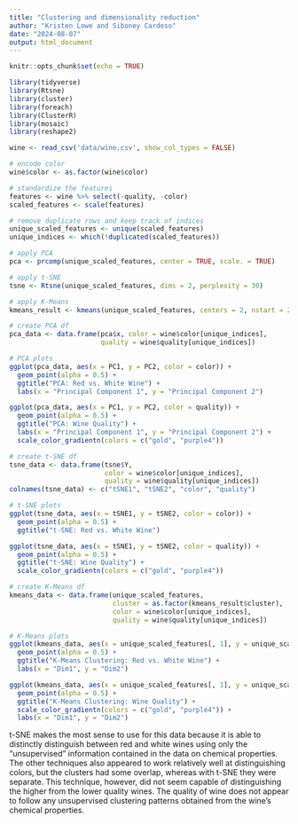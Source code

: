 ```yaml
---
title: "Clustering and dimensionality reduction"
author: "Kristen Lowe and Siboney Cardoso"
date: "2024-08-07"
output: html_document
---
```


```r
knitr::opts_chunk$set(echo = TRUE)
```

```r
library(tidyverse)
library(Rtsne)
library(cluster)
library(foreach)
library(ClusterR)
library(mosaic)
library(reshape2)
```

```r
wine <- read_csv('data/wine.csv', show_col_types = FALSE)

# encode color
wine$color <- as.factor(wine$color)

# standardize the features
features <- wine %>% select(-quality, -color)
scaled_features <- scale(features)

# remove duplicate rows and keep track of indices
unique_scaled_features <- unique(scaled_features)
unique_indices <- which(!duplicated(scaled_features))

# apply PCA
pca <- prcomp(unique_scaled_features, center = TRUE, scale. = TRUE)

# apply t-SNE
tsne <- Rtsne(unique_scaled_features, dims = 2, perplexity = 30)

# apply K-Means
kmeans_result <- kmeans(unique_scaled_features, centers = 2, nstart = 25)

# create PCA df
pca_data <- data.frame(pca$x, color = wine$color[unique_indices],
                       quality = wine$quality[unique_indices])

# PCA plots
ggplot(pca_data, aes(x = PC1, y = PC2, color = color)) +
  geom_point(alpha = 0.5) +
  ggtitle("PCA: Red vs. White Wine") +
  labs(x = "Principal Component 1", y = "Principal Component 2")

ggplot(pca_data, aes(x = PC1, y = PC2, color = quality)) +
  geom_point(alpha = 0.5) +
  ggtitle("PCA: Wine Quality") +
  labs(x = "Principal Component 1", y = "Principal Component 2") +
  scale_color_gradientn(colors = c("gold", "purple4"))

# create t-SNE df
tsne_data <- data.frame(tsne$Y, 
                        color = wine$color[unique_indices],
                        quality = wine$quality[unique_indices])
colnames(tsne_data) <- c("tSNE1", "tSNE2", "color", "quality")

# t-SNE plots
ggplot(tsne_data, aes(x = tSNE1, y = tSNE2, color = color)) +
  geom_point(alpha = 0.5) +
  ggtitle("t-SNE: Red vs. White Wine")

ggplot(tsne_data, aes(x = tSNE1, y = tSNE2, color = quality)) +
  geom_point(alpha = 0.5) +
  ggtitle("t-SNE: Wine Quality") +
  scale_color_gradientn(colors = c("gold", "purple4"))

# create K-Means df
kmeans_data <- data.frame(unique_scaled_features, 
                          cluster = as.factor(kmeans_result$cluster),
                          color = wine$color[unique_indices],
                          quality = wine$quality[unique_indices])

# K-Means plots
ggplot(kmeans_data, aes(x = unique_scaled_features[, 1], y = unique_scaled_features[, 2], color = color)) +
  geom_point(alpha = 0.5) +
  ggtitle("K-Means Clustering: Red vs. White Wine") +
  labs(x = "Dim1", y = "Dim2")

ggplot(kmeans_data, aes(x = unique_scaled_features[, 1], y = unique_scaled_features[, 2], color = quality)) +
  geom_point(alpha = 0.5) +
  ggtitle("K-Means Clustering: Wine Quality") +
  scale_color_gradientn(colors = c("gold", "purple4")) +
  labs(x = "Dim1", y = "Dim2")
```

t-SNE makes the most sense to use for this data because it is able to distinctly distinguish between red and white wines using only the "unsupervised" information contained in the data on chemical properties. The other techniques also appeared to work relatively well at distinguishing colors, but the clusters had some overlap, whereas with t-SNE they were separate. This technique, however, did not seem capable of distinguishing the higher from the lower quality wines. The quality of wine does not appear to follow any unsupervised clustering patterns obtained from the wine's chemical properties.
